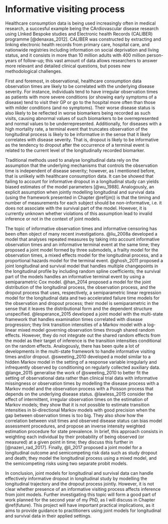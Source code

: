 # Informative visiting process {#infvp}

Healthcare consumption data is being used increasingly often in medical research, a succesful example being the CArdiovascular disease research using LInked Bespoke studies and Electronic health Records (CALIBER) programme [@denaxas_2012]. CALIBER was constructed by extracting and linking electronic health records from primary care, hospital care, and nationwide registries including information on social deprivation and living status, and it consists in more than 10 million adults with 400 million person-years of follow-up; this vast amount of data allows researchers to answer more relevant and detailed clinical questions, but poses new methodological challenges.

First and foremost, in observational, healthcare consumption data observation times are likely to be correlated with the underlying disease severity. For instance, individuals tend to have irregular observation times as patients with more severe conditions (or showing early symptoms of a disease) tend to visit their GP or go to the hospital more often than those with milder conditions (and no symptoms). Their worse disease status is also likely to be reflected in worse biomarkers being recorded as such visits, causing abnormal values of such biomarkers to be overrepresented and normal values to be underrepresented. Additionally, for diseases with a high mortality rate, a terminal event that truncates observation of the longitudinal process is likely to be informative in the sense that it likely correlates with disease severity. That is, dropout is likely to be informative as the tendency to dropout after the occurrence of a terminal event is related to the current level of the longitudinally recorded biomarker.

Traditional methods used to analyse longitudinal data rely on the assumption that the underlying mechanisms that controls the observation time is independent of disease severity; however, as I mentioned before, that is unlikely with healthcare consumption data. It can be showed that failing to account for informative dropout in a longitudinal study can yields biased estimates of the model parameters [@wu_1988]. Analogously, an explicit assumption when jointly modelling longitudinal and survival data (using the framework presented in Chapter \@ref(jm)) is that the timing and number of measurements for each subject should be non-informative, i.e. it does not associate with the survival part of the model. However, it is currently unknown whether violations of this assumption lead to invalid inference or not in the context of joint models.

The topic of informative observation times and informative censoring has been often object of many recent investigations. @liu_2008a developed a model that analyses repeated measures by taking into account informative observation times and an informative terminal event at the same time; they proposed a joint model formed by three submodels, a frailty model for the observation times, a mixed effects model for the longitudinal process, and a proportional hazards model for the terminal event. @ghosh_2011 proposed a joint longitudinal and survival model that handles multiple changepoints in the longitudinal profile by including random spline coefficients; the survival part of the models handles an informative terminal event by using a semiparametric Cox model. @han_2014 proposed a model for the joint distribution of the longitudinal process, the observation process, and the dropout process that uses, respectively, a semiparametric linear regression model for the longitudinal data and two accelerated failure time models for the observation and dropout process; their model is semiparametric in the sense that it leaves the distributional form and the dependent structure unspecified. @lesperance_2015 developed a joint model with the multi-state framework that handles examination times correlated with disease progression; they link transition intensities of a Markov model with a log-linear mixed model governing observation times through shared random effects. However, they do not integrate out the shared random effects from the model as their target of inference is the transition intensities conditional on the random effects. Analogously, there has been quite a lot of developments in the multi-state framework to handle informative visiting times and/or dropout. @sweeting_2010 developed a model similar to a hidden Markov model in the setting of a response variable irregularly and infrequently observed by conditioning on regularly collected auxiliary data. @lange_2015 generalise the work of @sweeting_2010 to better fit the setting of observational data rather than clinical trial data with informative missingness or observation times by modelling the disease process with a Markov model and the observation process with a Poisson process that depends on the underlying disease status. @lawless_2015 consider the effect of intermittent, irregular observation times on the estimation of Markov models; they show that it is not possible to estimate transition intensities in bi-directional Markov models with good precision when the gap between observation times is too big. They also show how the correlation  between visit times and observed disease status can bias model assessment procedures, and propose an inverse intensity weighted estimation procedure for state prevalence. In brief, this approach consists in weighting each individual by their probability of being observed (or measured) at a given point in time; they discuss this further in [@nazeri_rad_2017]. Finally, @li_2017 proposed a joint model for a longitudinal outcome and semicompeting risk data such as study dropout and death; they model the longitudinal process using a mixed model, and the semicompeting risks using two separate probit models.

In conclusion, joint models for longitudinal and survival data can handle effectively informative dropout in longitudinal study by modelling the longitudinal trajectory and the dropout process jointly. However, it is not clear whether presence of an informative visiting process affects inference from joint models. Further investigating this topic will form a good part of work planned for the second year of my PhD, as I will discuss in Chapter \@ref(future). This project will have important practical implications, as it aims to provide guidance to practitioners using joint models for longitudinal and survival data in their applied settings.
